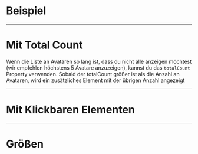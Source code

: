 # Beispiel

<LiveCodeEditor />

---

# Mit Total Count

Wenn die Liste an Avataren so lang ist, dass du nicht alle anzeigen möchtest
(wir empfehlen höchstens 5 Avatare anzuzeigen), kannst du das `totalCount`
Property verwenden. Sobald der totalCount größer ist als die Anzahl an Avataren,
wird ein zusätzliches Element mit der übrigen Anzahl angezeigt

<LiveCodeEditor example="total-count" editorCollapsed />

---

# Mit Klickbaren Elementen

<LiveCodeEditor example="clickable" editorCollapsed />

---

# Größen

<LiveCodeEditor example="sizes" editorCollapsed />
